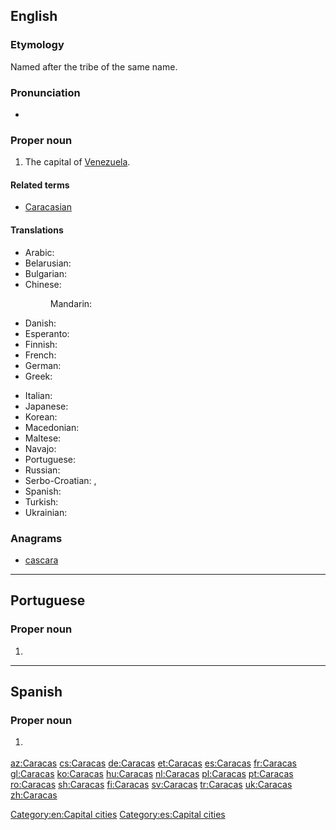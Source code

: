 {{also|caraças|caracas}}
==English==
{{slim-wikipedia}}

===Etymology===
Named after the tribe of the same name.

===Pronunciation===
* {{rhymes|ækəs|lang=en}}

===Proper noun===
{{en-proper noun}}

# The capital of [[Venezuela]].

====Related terms====
* [[Caracasian]] {{qualifier|rare}}

====Translations====
{{trans-top|capital of Venezuela}}
* Arabic: {{t|ar|كَرَاكَاس|m}}
* Belarusian: {{t|be|Каракас|m|tr=Karákas|sc=Cyrl}}
* Bulgarian: {{t|bg|Каракас|m|tr=Karakas|sc=Cyrl}}
* Chinese:
*: Mandarin: {{t|cmn|卡拉卡斯|tr=Kǎlākǎsī|sc=Hani}}
* Danish: {{t|da|Caracas}}
* Esperanto: {{t|eo|Karakaso}}
* Finnish: {{t+|fi|Caracas}}
* French: {{t+|fr|Caracas|m}}
* German: {{t+|de|Caracas|n}}
* Greek: {{t|el|Καράκας|sc=Grek}}
{{trans-mid}}
* Italian: {{t|it|Caracas|f}}
* Japanese: {{t|ja|カラカス|tr=Karakasu}}
* Korean: {{t|ko|카라카스|sc=Hang}}
* Macedonian: {{t|mk|Каракас|m|tr=Karakas|sc=Cyrl}}
* Maltese: {{t|mt|Karakas}}
* Navajo: {{t|nv|Kʼáwakʼas}}
* Portuguese: {{t+|pt|Caracas|f}}
* Russian: {{t+|ru|Кара́кас|m}}
* Serbo-Croatian: {{t|sh|Каракас|m|tr=Karakas|sc=Cyrl}}, {{t+|sh|Caracas|m}}
* Spanish: {{t+|es|Caracas|m}}
* Turkish: {{t+|tr|Karakas}}
* Ukrainian: {{t|uk|Каракас|m|tr=Karákas|sc=Cyrl}}
{{trans-bottom}}

===Anagrams===
* [[cascara#English|cascara]]

[[Category:en:Capital cities]]

----

==Portuguese==

===Proper noun===
{{pt-proper noun|f}}

# {{place|pt|capital city|c/Venezuela|t1=Caracas}}

----

==Spanish==
{{wikipedia|lang=es}}

===Proper noun===
{{es-proper noun}}

# {{l|en|Caracas}} {{gloss|capital of Venezuela}}
[[Category:es:Capital cities]]

[[az:Caracas]]
[[cs:Caracas]]
[[de:Caracas]]
[[et:Caracas]]
[[es:Caracas]]
[[fr:Caracas]]
[[gl:Caracas]]
[[ko:Caracas]]
[[hu:Caracas]]
[[nl:Caracas]]
[[pl:Caracas]]
[[pt:Caracas]]
[[ro:Caracas]]
[[sh:Caracas]]
[[fi:Caracas]]
[[sv:Caracas]]
[[tr:Caracas]]
[[uk:Caracas]]
[[zh:Caracas]]